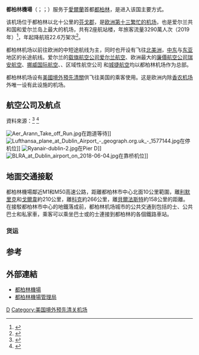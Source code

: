 {{Infobox Airport |
 airport_name = 都柏林機場 |
nativename=Aerfort Bhaile Átha Cliath{{ga icon}}<br/>Dublin Airport{{en icon}}|
 logo = Dublin airport logo.svg|
 logo-width = 300px|
 photo =|
 type = 公共 |
 run by = 都柏林機場管理局 |
 opened =  |
 website = {{URL|https://www.dublinairport.com/}}|
 city = {{IRL}}[[都柏林|都柏林]] |
 distance_to_city =  |
 elevation = 74米 |
 IATA = DUB |
 ICAO = EIDW |
 coordinates={{coord|53|25|17|N|06|16|12|W|type:airport}}|
 runway1_heading = 10R/28L |
 runway1_feet = 8,652 |
 runway1_meter = 2,637 |
 runway1_surface = 瀝青 |
 runway2_heading = 16/34 |
 runway2_feet = 6,798 |
 runway2_meter = 2,072 |
 runway2_surface = 瀝青 |
 runway3_heading = 10L/28R |
 runway3_feet = 8,000+ |
 runway3_meter = 2,600+ |
 runway3_surface = 建设中 |
}}
'''都柏林機場'''（{{lang-ga|Aerfort Bhaile Átha Cliath}}；{{lang-en|Dublin Airport}}；{{airport codes|DUB|EIDW}}）服务于[[爱尔兰共和国|愛爾蘭]]首都[[都柏林|都柏林]]，是进入该国主要方式。

该机场位于都柏林以北十公里的[[芬戈郡|芬戈郡]]，是[[全歐洲客運量最多的機場|欧洲第十三繁忙的机场]]，也是爱尔兰共和国和爱尔兰岛上最大的机场，共有2座航站楼，年旅客流量3290萬人次（2019年）<ref>{{cite web |author1=daa plc. |title=Annual Report 2018 |url=https://www.daa.ie/wp-content/uploads/2019/04/daa_Annual_Report_2018.pdf |accessdate=2019-05-03 |archive-date=2019-04-30 |archive-url=https://web.archive.org/web/20190430111746/https://www.daa.ie/wp-content/uploads/2019/04/daa_Annual_Report_2018.pdf |dead-url=no }}</ref>，年起降航班22.6万架次<ref>{{cite web |author1=Irish Aviation Authority |title=Monthly Review |url=https://www.iaa.ie/who-we-are/flight-statistics/monthly-review/ |accessdate=2019-05-03 |archive-date=2018-12-25 |archive-url=https://web.archive.org/web/20181225202037/https://www.iaa.ie/error-pages/404?aspxerrorpath=%2Fwho-we-are%2Fflight-statistics%2Fmonthly-review%2F |dead-url=no }}</ref>。

都柏林机场以前往欧洲的中短途航线为主，同时也开设有飞往[[北美洲|北美洲]]，[[中东|中东]]与[[东亚|东亚]]地区的长途航线。爱尔兰的[[载旗航空公司|载旗航空公司]][[爱尔兰航空|爱尔兰航空]]、欧洲最大的[[廉價航空公司|廉價航空公司]][[瑞安航空|瑞安航空]]、[[挪威国际航空|挪威国际航空]]、{{link-en|ASL Airlines Ireland|ASL Airlines Ireland}}、区域性航空公司 {{link-en|Stobart Air|Stobart Air}}和[[城捷航空|城捷航空]]均以都柏林机场作为总部。

都柏林机场设有[[美國境外預先清關|美國境外預先清關]]供飞往美国的乘客使用。这是欧洲内除[[香農機場|香农机场]]外唯一设有此设施的机场。

==航空公司及航点==
資料來源：<ref>{{cite web |url=http://www.dublinairport.com/flight-information/destinations-and-airlines/ |title=Map of Scheduled Destinations . Retrieved 2009-10-27 |publisher=Dublinairport.com |date= |accessdate=2011-02-03 |archive-date=2010-10-27 |archive-url=https://web.archive.org/web/20101027225324/http://dublinairport.com/flight-information/destinations-and-airlines/ |dead-url=no }}</ref>
<ref>{{cite web |author=Stephen Jio |url=http://www.dublinairportauthority.com/doing-business/advertising/dublin-airport/scheduled-flights.html |title=Official list of charter airlines at Dublin Airport . Retrieved 2009-08-30 |publisher=Dublinairportauthority.com |date= |accessdate=2011-02-03 |archive-date=2010-12-14 |archive-url=https://web.archive.org/web/20101214220235/http://dublinairportauthority.com/doing-business/advertising/dublin-airport/scheduled-flights.html |dead-url=yes }}</ref>

[[File:Aer_Arann_Take_off_Run.jpg|thumb]]在跑道等待]]
[[File:Lufthansa_plane_at_Dublin_Airport_-_geograph.org.uk_-_1577144.jpg|thumb]]在停机位]]
[[File:Ryanair-dublin-2.jpg|thumb]]在Pier D]]
[[File:BLRA_at_Dublin_airport_on_2018-06-04.jpg|thumb]]在靠桥机位]]
{{Airport-dest-list
| 3rdcoltitle = 航站楼
| {{flagicon|IRL}} [[爱尔兰航空|爱尔兰航空]] | {{link-en|阿加迪爾機場|Agadir–Al Massira Airport|阿加迪爾}}、[[阿利坎特-埃爾切機場|阿利坎特]]、[[阿姆斯特丹史基浦機場|阿姆斯特丹]]、[[巴塞隆拿-埃爾普拉特機場|巴塞罗那]]、[[柏林-泰格爾奧托·利林塔爾機場|柏林-泰格爾]]、[[伯明翰機場|伯明翰]]、{{link-en|波爾多機場|Bordeaux–Mérignac Airport|波爾多}}、[[愛德華·勞倫斯·洛根將軍國際機場|波士顿]]、[[布魯塞爾機場|布鲁塞尔]]、[[布達佩斯李斯特·費倫茨國際機場|布达佩斯]]、[[奧黑爾國際機場|芝加哥-奧黑爾]]、[[杜塞爾多夫機場|杜塞尔多夫]]、[[法鲁機場|法鲁]]、[[法兰克福機場|法兰克福]]、[[日内瓦機場|日内瓦]]、[[大加那利機場|大加那利]]、[[汉堡機場|汉堡]]、[[蘭薩羅特機場|蘭薩羅特]]、[[里斯本機場|里斯本]]、[[格域機場|伦敦-格域]]、[[倫敦希斯路機場|伦敦-希思路]]、[[洛杉磯國際機場|洛杉磯]]、[[里昂聖埃克絮佩里機場|里昂]]、[[阿道弗·蘇亞雷斯馬德里-巴拉哈斯機場|马德里]]、[[马拉加機場|马拉加]]、[[曼徹斯特機場|曼彻斯特]]、[[連尼治機場|米兰-連尼治]]、[[米蘭-馬爾彭薩機場|米兰-馬爾彭薩]]、[[慕尼黑機場|慕尼黑]]、[[約翰·甘迺迪國際機場|纽约-甘迺迪]]、[[紐瓦克自由國際機場|紐約-紐瓦克]]、[[尼斯藍色海岸機場|尼斯]]、[[奧蘭多國際機場|奥兰多]]、[[巴黎夏爾·戴高樂機場|巴黎-戴高樂]]、[[布拉格瓦茨拉夫·哈維爾國際機場|布拉格]]、[[羅馬-菲烏米奇諾機場|罗马-菲烏米奇諾]]、[[三藩市國際機場|三藩市]]、[[特內里費南部機場|特內里費-南部]]、[[圖盧茲-布拉尼亞克機場|图卢兹]]、[[威尼斯-泰塞拉機場|威尼斯-馬可·波羅]]、{{link-en|波爾多機場|凡羅拿奧卡圖洛機場|凡羅拿}}、[[维也纳國際機場|维也纳]]、[[華沙蕭邦機場|华沙]]、[[蘇黎世機場|苏黎世]] <br> '''季节性:''' [[雅典埃萊夫塞里奧斯·韋尼澤洛斯國際機場|雅典]]、[[畢爾包機場|畢爾包]]、[[博洛尼亚机场|博洛尼亚]]、[[布爾加斯機場|布爾加斯]]、[[卡塔尼亞-豐塔納羅沙機場|卡塔尼亞]]、[[克基拉島揚尼斯·卡波迪斯特里亞斯國際機場|克基拉]]、[[杜布羅夫尼克機場|杜布羅夫尼克]]、[[富埃特文圖拉機場|富埃特文圖拉]]、[[阿德南·曼德列斯機場|伊茲密爾]]、[[馬賽普羅旺斯機場|馬賽]]、{{link-en|蒙彼利埃-梅迪特拉尼機場|Montpellier–Méditerranée Airport|蒙彼利埃}}、[[穆爾西亞聖哈維爾機場|穆爾西亞]]、{{link-en|南特機場|Nantes Atlantique Airport|南特}}、[[那不勒斯國際機場|那不勒斯]]、[[馬略卡島帕爾馬機場|馬略卡島帕爾馬]]、[[佩皮尼昂-里韋薩爾泰機場|佩皮尼昂]]、[[比薩-聖朱斯托機場|比薩]]、[[普拉機場|普拉]]、[[聖地亞哥-德孔波斯特拉機場|聖地亞哥-德孔波斯特拉]]、[[斯圖加特機場|斯圖加特]]、[[華盛頓杜勒斯國際機場|華盛頓-杜勒斯]]<br> '''季节性包机'''：[[凱夫拉維克國際機場|雷克雅未克-凱夫拉維克]]、[[薩爾茨堡沃爾夫岡·阿馬多伊斯·莫扎特機場|薩爾茨堡]]| 2 | {{flagicon|IRL}} [[爱尔兰航空|爱尔兰航空]]<br>{{nowrap|由{{link-en|爱尔兰ASL航空|ASL Airlines Ireland}}營運}} |[[布拉德利國際機場|哈特福]]、[[多倫多皮爾遜國際機場|多倫多-皮爾遜]]<br> '''季节性:'''[[愛德華·勞倫斯·洛根將軍國際機場|波士顿]]、[[約翰·甘迺迪國際機場|纽约-甘迺迪]]、[[華盛頓杜勒斯國際機場|華盛頓-杜勒斯]]| 2
| {{flagicon|IRL}} [[爱尔兰航空|爱尔兰航空]]<br>{{nowrap|由[[英航城市飞行者航空|英航城市飞行者航空]]營運}} |[[畢爾包機場|畢爾包]]、{{link-en|波爾多機場|Bordeaux–Mérignac Airport|波爾多}}、[[里昂聖埃克絮佩里機場|里昂]]、[[尼斯藍色海岸機場|尼斯]]、[[佩皮尼昂-里韋薩爾泰機場|佩皮尼昂]]、[[聖地亞哥-德孔波斯特拉機場|聖地亞哥-德孔波斯特拉]]| 2
| {{flagicon|IRL}} [[爱尔兰区域航空|爱尔兰区域航空]] <br> 由{{link-en|斯圖伯特航空|Stobart Air}}營運 | [[阿伯丁機場|阿伯丁]]、[[伯明翰機場|伯明翰]]、[[布里斯托機場|布里斯托]]、[[卡迪夫機場|卡迪夫]]、{{link-en|羅賓漢唐卡斯特錫菲機場|Robin Hood Airport Doncaster Sheffield|唐卡斯特/錫菲}}、[[多尼戈爾機場|多尼戈爾]]、[[東密德蘭機場|東密德蘭]]、[[愛丁堡機場|愛丁堡]]、[[格拉斯哥國際機場|格拉斯哥-國際]]、[[萌島機場|萌島]]、[[凱里機場|凱里]]、[[列斯巴拉福特機場|列斯巴拉/福特]]、[[利物浦約翰·列儂機場|利物浦]]、[[曼徹斯特機場|曼徹斯特]]、[[紐卡斯爾機場|紐卡斯爾]]<br> '''季节性'''：[[澤西機場|澤西]]、[[紐奎康和機場|紐奎]]、[[雷恩-聖雅屈埃德拉-朗德機場|雷恩]] | 2
| {{flagicon|IRL}} [[瑞安航空|瑞安航空]] | Alghero、阿里坎特、巴塞罗那、柏林-Schönefeld、伯明翰、博洛尼亚、布拉迪斯拉发、布里斯托尔、布鲁塞尔-南Charleroi、Bydgoszcz、 Carcassonne、东米德兰兹、爱丁堡、埃因霍温、法鲁、法兰克福-Hahn, Fuerteventura、格但斯克、Girona、格拉斯哥-Prestwick, Gran Canaria、格力诺布尔、卡托维茨、考那斯、克拉科夫、Lanzarote、利兹/布拉德福的、利物浦、罗兹、伦敦-盖特威克、伦敦-卢顿、伦敦-斯坦斯特的、马德里、马拉加、马耳他、曼彻斯特、Memmingen、米兰-Bergamo、Murcia、南特、泰因河畔纽卡斯尔、奥斯陆-Rygge、巴黎-Beauvais、比萨、波兹南、里加、罗马-Ciampino, Rzeszow、斯德哥尔摩-Skavsta, Szczecin、塔林、Tenerife-南、维尔纽斯、Wrocław <br> '''季节性'''：Biarritz、Ibiza、拉罗谢尔、马赛、尼斯、Palma de Mallorca、波尔图、Reus, Rodez、萨尔斯堡、桑坦德、塞维利亚、图尔、Trapani、都灵、瓦伦西亚、威尼斯-Treviso, Zadar | 1
| {{flagicon|IRL}} {{link-en|愛爾蘭ASL航空|ASL Airlines Ireland}} | '''包機'''：[[薩爾茨堡沃爾夫岡·阿馬多伊斯·莫扎特機場|薩爾茨堡]]<br>'''季节性包機'''：[[布爾加斯機場|布爾加斯]]、[[香貝里機場|香貝里]]、[[達拉曼機場|達拉曼]]、[[杜布羅夫尼克機場|杜布羅夫尼克]]、[[法魯機場|法魯]]、[[富埃特文圖拉機場|富埃特文圖拉]]、[[馬德拉機場|豐沙爾]]、[[蘭薩羅特機場|蘭薩羅特]]、[[梅諾卡機場|梅諾卡]]、[[那不勒斯國際機場|那不勒斯]]、[[馬略卡島帕爾馬機場|馬略卡島帕爾馬]]、[[雷烏斯機場|雷烏斯]]、[[施普利特機場|施普利特]]、[[都靈機場|都靈]]、{{link-en|凡羅拿自由鎮機場|Verona Villafranca Airport|凡羅拿}}、[[扎金索斯州國際機場|扎金索斯州]]| 1
| {{flagicon|IRL}} [[城捷航空|城捷航空]]  | [[倫敦城市機場|倫敦-城市]] | 1
| {{flagicon|GBR}} [[英國航空|英國航空]]|[[倫敦希斯路機場|倫敦-希斯路]]、[[倫敦城市機場|倫敦-城市]]| 1
| {{flagicon|GBR}} [[弗萊比航空|弗萊比航空]]|[[埃克塞特國際機場|埃克塞特]]、[[南安普敦機場|南安普敦]]| 1
| {{flagicon|GBR}} [[弗萊比航空|弗萊比航空]]<br> 由[[洛根航空|洛根航空]]运营|[[延文禮士機場|延文禮士]]| 1
| {{flagicon|GBR}} [[汤姆森航空|汤姆森航空]] |  '''包機'''：[[大加那利機場|大加那利]]、[[蘭薩羅特機場|蘭薩羅特]]<br>'''季节性'''：[[布爾加斯機場|布爾加斯]]、[[坎昆國際機場|坎昆]]、[[克基拉島揚尼斯·卡波迪斯特里亞斯國際機場|克基拉]]、[[法鲁機場|法鲁]]、[[伊拉克利翁尼科斯·卡贊察基斯國際機場|伊拉克利翁]]、[[伊維薩機場|伊維薩]]、[[因斯布魯克機場|因斯布鲁克]]、[[科斯島機場|科斯]]、{{Link-en|桑斯特国际机场|Sangster International Airport|蒙特哥貝}}、[[馬略卡島帕爾馬機場|馬略卡島帕爾馬]]、[[羅得島迪亞戈拉斯國際機場|羅得島]]、[[沙姆沙伊赫國際機場|沙姆沙伊赫]]（暫停）、[[特內里費南部機場|特內里費-南部]]、[[圖盧茲-布拉尼亞克機場|圖盧茲]]、[[都灵機場|都灵]]、[[扎金索斯州國際機場|扎金索斯州]]| 1
| {{flagicon|FRA}} [[法国航空|法国航空]] | [[巴黎夏爾·戴高樂機場|巴黎-戴高樂]] | 1
| {{flagicon|FRA}} [[法國泛航航空|法國泛航航空]] | [[巴黎-奧利機場|巴黎-奧利]] | 1
| {{flagicon|FRA}} {{link-en|法國ASL航空|ASL Airlines France}} | '''季节性'''：[[哈利法克斯羅拔·隆·施丹菲國際機場|哈利法克斯]]、[[巴黎夏爾·戴高樂機場|巴黎-戴高樂]] | 1
| {{flagicon|LUX}} [[盧森堡航空|盧森堡航空]] | [[盧森堡-芬德爾國際機場|盧森堡]]<br>'''季节性包機'''：[[法魯機場|法魯]] | 1
| {{flagicon|DEU}} [[汉莎航空|汉莎航空]] | [[法兰克福機場|法兰克福]]、[[慕尼黑機場|慕尼黑]] | 1
| {{flagicon|DEU}} [[歐洲之翼航空|歐洲之翼航空]]  |[[科隆/波昂機場|科隆/波昂]]、[[杜塞爾多夫機場|杜塞爾多夫]] | 1
| {{flagicon|CHE}} [[瑞士国际航空|瑞士国际航空]] | [[苏黎世機場|苏黎世]] | 1
| {{flagicon|ISL}} [[冰島航空|冰島航空]] | '''季节性包机:'''[[凱夫拉維克國際機場|雷克雅未克-凱夫拉維克]]| 1
| {{flagicon|ISL}} [[沃奥航空|沃奥航空]] | [[凱夫拉維克國際機場|雷克雅未克-凱夫拉維克]] | 1
| {{flagicon|NOR}} [[挪威航空|挪威航空]] | [[哥本哈根凱斯楚普機場|哥本哈根]]、[[奧斯陸加勒穆恩機場|奧斯陸-加勒穆恩]]<br>'''季节性'''：[[赫爾辛基-萬塔機場|赫爾辛基]] | 1
| {{flagicon|DNK}}{{flagicon|NOR}}{{flagicon|SWE}} [[北欧航空|北欧航空]] | [[哥本哈根凱斯楚普機場|哥本哈根]]、[[奧斯陸加勒穆恩機場|奥斯陆-加勒穆恩]]、[[斯德哥爾摩-阿蘭達機場|斯德哥尔摩-阿兰达]] | 1
| {{flagicon|FIN}} [[芬蘭航空|芬蘭航空]] | [[赫爾辛基-萬塔機場|赫爾辛基]] | 1
| {{flagicon|ESP}} [[西班牙航空|西班牙航空]] | [[阿道弗·蘇亞雷斯馬德里-巴拉哈斯機場|马德里]] | 1
| {{flagicon|ESP}} [[歐洲航空|歐洲航空]]|'''季节性包机'''：[[馬略卡島帕爾馬機場|馬略卡島帕爾馬]]| 1
| {{flagicon|ESP}} [[伏林航空|伏林航空]] |[[巴塞隆拿-埃爾普拉特機場|巴塞隆拿]]| 1
| {{flagicon|GRC}} [[愛琴海航空|愛琴海航空]] | '''季节性'''：[[雅典國際機場|雅典]] | 1
| {{flagicon|CZE}} [[智能翼航空|智能翼航空]]<br> 由{{link-en|旅遊服務航空|Travel Service Airlines}}运营 | '''季节性包機'''：[[蘭薩羅特機場|蘭薩羅特]] | 1
| {{flagicon|HRV}} [[克羅地亞航空|克羅地亞航空]] |'''季节性包機'''：[[杜布羅夫尼克機場|杜布羅夫尼克]]| 1
| {{flagicon|ROU}} [[藍色航空_(羅馬尼亞)|蓝色航空]] | [[巴克烏國際機場|巴克烏]]、[[布加勒斯特奧托佩尼-亨利·科安德國際機場|布加勒斯特]]、[[克盧日國際機場|克盧日-納波卡]] | 1
| {{flagicon|MDA}} [[摩爾多瓦航空|摩爾多瓦航空]]|[[基希涅夫國際機場|基希涅夫]] | 1
| {{flagicon|CAN}} [[加拿大胭脂航空|加拿大胭脂航空]] |[[多倫多皮爾遜國際機場|多倫多-皮爾遜]] '''季节性'''：[[溫哥華國際機場|溫哥華]] | 1
| {{flagicon|CAN}} [[西捷航空|西捷航空]] | [[哈利法克斯羅伯特·洛恩·斯坦菲爾德國際機場|哈利法克斯]]（2019年5月22日開辦）、[[卡加利國際機場|卡爾加里]]（2019年6月1日開辦）<br>'''季节性'''：[[聖約翰斯國際機場|聖約翰斯]]、[[多倫多皮爾遜國際機場|多倫多]] | 1
| {{nowrap|{{flagicon|CAN}} [[加拿大越洋航空|加拿大越洋航空]]}} | '''季节性'''：[[蒙特利爾皮埃爾·埃利奧特·特魯多國際機場|蒙特利爾-特魯多]]、[[多倫多皮爾遜國際機場|多倫多-皮爾遜]] | 1
| {{flagicon|USA}} [[美国航空|美国航空]] | '''季节性'''：[[費城國際機場|費城]]、[[夏洛特道格拉斯國際機場|夏洛特]]、[[奧黑爾國際機場|芝加哥-奧黑爾]]、[[約翰·甘迺迪國際機場|紐約-甘迺迪]]| 2
| {{flagicon|USA}} [[达美航空|达美航空]] | [[約翰·甘迺迪國際機場|纽约-甘迺迪]]<br>'''季节性'''：[[哈茨菲爾德-傑克遜亞特蘭大國際機場|亚特兰大]] | 2
| {{flagicon|USA}} [[联合航空|联合航空]] | [[紐瓦克自由國際機場|紐約-纽瓦克]]、[[華盛頓杜勒斯國際機場|華盛頓-杜勒斯]]<br> '''季节性'''：[[奧黑爾國際機場|芝加哥]]| 2
| {{flagicon|RUS}} [[西伯利亚航空|西伯利亚航空]] | '''季节性'''：[[多莫傑多沃國際機場|莫斯科-多莫傑多沃]] | 1
| {{flagicon|ISR}} {{link-en|阿齊亞以色列航空|Arkia}} | '''季节性'''：[[本-古里安国际机场|特拉维夫]] | 1
| {{flagicon|TUR}} [[土耳其航空|土耳其航空]] |[[阿塔圖克國際機場|伊斯坦堡-阿塔圖克]] | 1
| {{flagicon|TUR}} {{link-en|考蘭登航空|Corendon Airlines}}|{{link-en|米拉斯-博德魯姆機場|Milas–Bodrum Airport|博德魯姆}} | 1
| {{flagicon|ARE}} [[阿联酋航空|-{阿}-聯酋航空]] | [[杜拜國際機場|迪拜]] | 2
| {{flagicon|ARE}} [[阿提哈德航空|阿提哈德航空]] | [[阿布扎比國際機場|阿布扎比]] | 2
| {{flagicon|HKG}} [[國泰航空|國泰航空]] | '''季节性'''：[[香港國際機場|香港]] | 1
| {{flagicon|CHN}} [[吉祥航空|吉祥航空]] | [[赫爾辛基-萬塔機場|赫爾辛基]]、[[上海浦東國際機場|上海-浦東]]（皆2020年3月29日開辦） | 1
| {{flagicon|ETH}} [[埃塞俄比亞航空|埃塞俄比亞航空]] | [[亞的斯亞貝巴博萊國際機場|亞的斯亞貝巴]]、[[洛杉磯國際機場|洛杉磯]] | 2
}}

==地面交通接駁==
都柏林機場鄰近M1和M50高速公路，距離都柏林市中心北面10公里範圍，離[[利默里克|利默里克]]和[[戈爾韋|戈爾韋]]約210公里，離[[科克_(愛爾蘭)|科克]]約266公里，離[[貝爾法斯特|貝爾法斯特]]約158公里的距離。在接駁都柏林市中心的地鐵落成前，都柏林机场城市的公共交通到包括的士、公共巴士和私家車，乘客可以乘坐巴士或的士連接到都柏林的各個鐵路車站。


===货运===
{{Airport-dest-list
| [[法航货运|法航货运]] | Chicago-O'Hare, Paris-Charles de Gaulle
| [[敦豪航空|敦豪航空]] | East Midlands、法兰克福伦敦-Luton
| [[联邦快递航空|联邦快递航空]] | 法兰克福、印第安纳波利斯、孟菲斯、纽瓦克、巴黎-Charles de Gaulle
| [[FedEx_Feeder|FedEx Feeder]] <div> operated by [[Air_Contractors|Air Contractors]] | Athens, Birmingham, Brussels, Cork, Düsseldorf, East Midlands, Glasgow-International、马恩岛、汉堡、列日、伦敦-Stansted、马德里、曼彻斯特、波尔图、罗马-Fiumicino, Shannon
| [[TNT航空|TNT航空]] | 伯明翰、列日、香农
| [[联合包裹服务航空|联合包裹服务航空]] | 路易斯维尔
| [[联合包裹服务航空|联合包裹服务航空]] <div> operated by [[Star_Air_(Maersk_Air)|Star Air (Maersk Air)]] | Cologne/Bonn, Shannon
}}

==参考==
<references/>

==外部連結==
{{Commonscat|Dublin Airport}}
* [https://www.dublinairport.com 都柏林機場] {{Wayback|url=https://www.dublinairport.com/ |date=20200102173333 }}
* [http://www.daa.ie 都柏林機場管理局] {{Wayback|url=http://www.daa.ie/ |date=20160530162826 }}

[[Category:愛爾蘭共和國機場|D]]
[[Category:美国境外预先清关机场|Category:美国境外预先清关机场]]